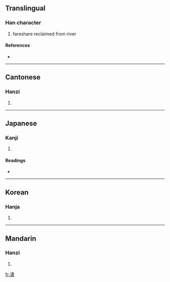 ==Translingual==

===Han character===
{{Han char|rn=85|rad=水|as=12|sn=15|four=3712<sub>7</sub>|canj=水弓竹月 (ENHB)}}

# fareshare reclaimed from river

====References====
* {{Han ref|kx=0648.300|dkj=18221|dj=1058.160|hdz=31751.010|uh=6F4F|ud=28495|bh=E644|bd=58948}}

----

==Cantonese==

===Hanzi===
{{yue-hanzi|jyut=|y=gyut3}}

# {{defn|Cantonese}}

----

==Japanese==

===Kanji===
{{ja-kanji|grade=|rs=水12}}

# {{defn|Japanese}}

====Readings====
* {{ja-readings|on=[[けつ]] (ketsu), [[けち]] (kechi), [[しゅつ]] (shutsu), [[じゅち]] (juchi)|kun=}}

----

==Korean==

===Hanja===
{{ko-hanja|hangeul=율|eumhun=|rv=yul|mr=yul|y=yul}}

# {{defn|Korean}}

----

==Mandarin==

===Hanzi===
{{cmn-hanzi|pin=[[jué]] ([[jue2]]), [[yù]] ([[yu4]])|wg=chüeh<sup>2</sup>, yü<sup>4</sup>}}

# {{defn|Mandarin}}

[[fr:潏]]